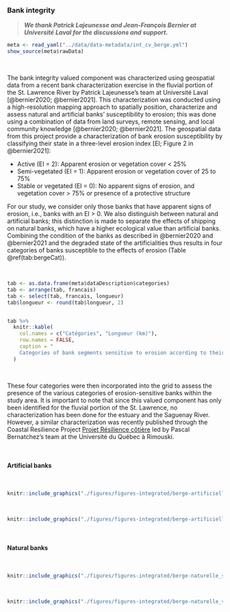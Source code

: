### Bank integrity {#berge}

> ***We thank Patrick Lajeunesse and Jean-François Bernier at Université Laval for the discussions and support.***


```r
meta <- read_yaml("../data/data-metadata/int_cv_berge.yml")
show_source(meta$rawData)
```

<br/>

The bank integrity valued component was characterized using geospatial data from a recent bank characterization exercise in the fluvial portion of the St. Lawrence River by Patrick Lajeunesse’s team at Université Laval [@bernier2020; @bernier2021]. This characterization was conducted using a high-resolution mapping approach to spatially position, characterize and assess natural and artificial banks’ susceptibility to erosion; this was done using a combination of data from land surveys, remote sensing, and local community knowledge [@bernier2020; @bernier2021]. The geospatial data from this project provide a characterization of bank erosion susceptibility by classifying their state in a three-level erosion index [EI; Figure 2 in @bernier2021]:

- Active (EI = 2): Apparent erosion or vegetation cover < 25%
- Semi-vegetated (EI = 1): Apparent erosion or vegetation cover of 25 to 75%
- Stable or vegetated (EI = 0): No apparent signs of erosion, and vegetation cover > 75% or presence of a protective structure

For our study, we consider only those banks that have apparent signs of erosion, i.e., banks with an EI > 0. We also distinguish between natural and artificial banks; this distinction is made to separate the effects of shipping on natural banks, which have a higher ecological value than artificial banks. Combining the condition of the banks as described in @bernier2020 and @bernier2021 and the degraded state of the artificialities thus results in four categories of banks susceptible to the effects of erosion (Table \@ref(tab:bergeCat)).

<br/>

```r
tab <- as.data.frame(meta$dataDescription$categories)
tab <- arrange(tab, francais)
tab <- select(tab, francais, longueur)
tab$longueur <- round(tab$longueur, 2)


tab %>%
  knitr::kable(
    col.names = c("Catégories", "Longueur (km)"),
    row.names = FALSE,
    caption = "
    Categories of bank segments sensitive to erosion according to their artificiality and their erosion index (EI) considered for the CEA analysis and their total length in $km$ within the bank characterization data of the fluvial portion of the St. Lawrence River [@bernier2020; @bernier2021]"
  )
```

<br/>

These four categories were then incorporated into the grid to assess the presence of the various categories of erosion-sensitive banks within the study area. It is important to note that since this valued component has only been identified for the fluvial portion of the St. Lawrence, no characterization has been done for the estuary and the Saguenay River. However, a similar characterization was recently published through the Coastal Resilience Project [Projet Résilience côtière](https://ldgizc.uqar.ca/Web/projets/projet-resilience-cotiere) led by Pascal Bernatchez’s team at the Université du Québec à Rimouski.

<br/>

#### Artificial banks

<br>

```r
knitr::include_graphics("./figures/figures-integrated/berge-artificielle_semi_vegetalisee.png")
```

<br>

```r
knitr::include_graphics("./figures/figures-integrated/berge-artificielle_vive.png")
```

<br>

#### Natural banks 

<br>

```r
knitr::include_graphics("./figures/figures-integrated/berge-naturelle_semi_vegetalisee.png")
```

<br>

```r
knitr::include_graphics("./figures/figures-integrated/berge-naturelle_vive.png")
```

<br>
